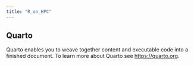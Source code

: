 ```yaml
---
title: "R_on_HPC"
---
```


## Quarto

Quarto enables you to weave together content and executable code into a finished document. To learn more about Quarto see <https://quarto.org>.
